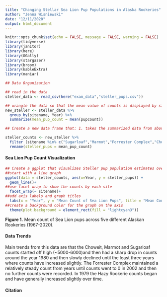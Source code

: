 ```yaml
---
title: "Changing Stellar Sea Lion Pup Populations in Alaska Rookeries"
author: "Jenna Wisniewski"
date: "12/11/2020"
output: html_document
---
```


```r
knitr::opts_chunk$set(echo = FALSE, message = FALSE, warning = FALSE)
library(tidyverse)
library(janitor)
library(here)
library(GGally)
library(stargazer)
library(broom)
library(kableExtra)
library(naniar)
```

```r
## Data Organization

## read in the data
steller_data <- read_csv(here("exam_data","steller_pups.csv"))

```

```r
## wrangle the data so that the mean value of counts is displayed by site and year
new_steller <- steller_data %>% 
  group_by(sitename, Year) %>% 
  summarize(mean_pup_count = mean(pupcount))

```

```r
## Create a new data frame that: 1. takes the summarized data from above and only keeps observations from sites Sugarloaf, Marmot, Forrester Complex, Chowiet, and Hazy 2. Only keeps the columns containing the site name, year, and pup count (this was already done from the previous code) 3. renames the column containing pup counts to steller_pups 

steller_counts <- new_steller %>% 
  filter (sitename %in% c("Sugarloaf","Marmot","Forrester Complex","Chowiet", "Hazy")) %>%
  rename(steller_pups = mean_pup_count)
```

#### Sea Lion Pup Count Visualization
```r
## Create a ggplot that visualizes Steller pup population estimates over time for the five sites 
##start with a line graph
ggplot(data = steller_counts, aes(x=Year, y = steller_pups)) +
  geom_line()+
##use facet wrap to show the counts by each site
  facet_wrap(~ sitename)+
##add axis labels and graph titles
  labs(x = "Year", y = "Mean Count of Sea Lion Pups", title = "Mean Count of Sea Lion Pups Per Alaskan Rookerie Site")+
##create a background color for the graph on the axis
  theme(plot.background = element_rect(fill = "lightcyan3"))
```


**Figure 1.** Mean count of Sea Lion pups across five different Alaskan Rookeries (1967-2020).

#### Data Trends
Main trends from this data are that the Choweit, Marmot and Sugarloaf counts started off high (~5000-6000)and then had a sharp drop in counts around the year 1980 and then slowly declined until the least three years where counts have increased slightly. The Forrester Complex maintained a relatively steady count from years    until counts went to 0 in 2002 and then no further counts were recorded. In 1979 the Hazy Rookerie counts began and have generally increased slightly over time. 

#### Citation 
